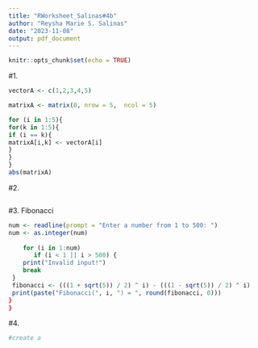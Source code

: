 ```yaml
---
title: "RWorksheet_Salinas#4b"
author: "Reysha Marie S. Salinas"
date: "2023-11-08"
output: pdf_document
---
```


```r
knitr::opts_chunk$set(echo = TRUE)
```

#1. 

```r

vectorA <- c(1,2,3,4,5)

matrixA <- matrix(0, nrow = 5,  ncol = 5)

for (i in 1:5){
for(k in 1:5){
if (i == k){
matrixA[i,k] <- vectorA[i]
}
}
} 
abs(matrixA) 

``` 
#2. 
```r

```
#3. Fibonacci
```r
num <- readline(prompt = "Enter a number from 1 to 500: ")
num <- as.integer(num)
  
    for (i in 1:num) 
       if (i < 1 || i > 500) {
    print("Invalid input!")
    break
 }
 fibonacci <- (((1 + sqrt(5)) / 2) ^ i) - (((1 - sqrt(5)) / 2) ^ i)
 print(paste("Fibonacci(", i, ") = ", round(fibonacci, 0)))
} 
}

``` 

#4. 
```r
#create a
```